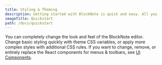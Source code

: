 ```yaml
---
title: Styling & Theming
description: Getting started with BlockNote is quick and easy. All you need to do is install the package and add the React component to your app!
imageTitle: Quickstart
path: /docs/quickstart
---
```


You can completely change the look and feel of the BlockNote editor. Change basic styling quickly with theme CSS variables, or apply more complex styles with additional CSS rules. If you want to change, remove, or entirely replace the React components for menus & toolbars, see [UI Components](/docs/ui-components).
